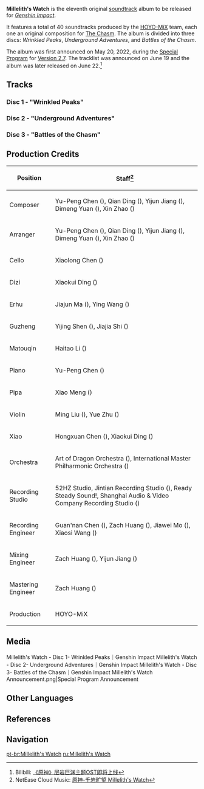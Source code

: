 <!--{{SoundtrackTabs}}-->
{{Album Infobox
|image       = Millelith's Watch.png
|type        = Original Game Soundtracks
|releaseDate = 2022-06-22
|length      = 1 hr 41 min - 40 tracks
|spotify     = 26mat5fAFSQnto8pFSQHbb
|youtube     = OLAK5uy_loYBVH1xYzGQWk4OcbLxEjKhy4czc97R4
|previous    = [[Islands of the Lost and Forgotten]]
|next        = [[The Shimmering Voyage Vol. 2]]
}}
'''Millelith's Watch''' is the eleventh original [[soundtrack]] album to be released for ''[[Genshin Impact]]''.

It features a total of 40 soundtracks produced by the [[HOYO-MiX]] team, each one an original composition for [[The Chasm]]. The album is divided into three discs: ''Wrinkled Peaks'', ''Underground Adventures'', and ''Battles of the Chasm''.

The album was first announced on May 20, 2022, during the [[Special Program]] for [[Version 2.7]]. The tracklist was announced on June 19 and the album was later released on June 22.<ref>Bilibili: [https://t.bilibili.com/673334173613686792?spm_id_from=333.999.0.0 《原神》层岩巨渊主题OST即将上线]</ref>

==Tracks==
===Disc 1 - "Wrinkled Peaks"===
{{Soundtracks by Category Table|Millelith's Watch Disc 1 Soundtracks|hidealbum=1}}

===Disc 2 - "Underground Adventures"===
{{Soundtracks by Category Table|Millelith's Watch Disc 2 Soundtracks|hidealbum=1|noplayer=1}}

===Disc 3 - "Battles of the Chasm"===
{{Soundtracks by Category Table|Millelith's Watch Disc 3 Soundtracks|hidealbum=1|noplayer=1}}

==Production Credits==
{| class="wikitable" style="text-align:left; height:0.5em"
! Position
! Staff<ref>NetEase Cloud Music: [https://music.163.com/#/album?id=146627102 原神-千岩旷望 Millelith's Watch]</ref>
|-
! Composer
| Yu-Peng Chen ({{Lang|zh=陈致逸|mini=1}}), Qian Ding ({{Lang|zh=丁谦|mini=1}}), Yijun Jiang ({{Lang|zh=姜以君|mini=1}}), Dimeng Yuan ({{Lang|zh=苑迪萌|mini=1}}), Xin Zhao ({{Lang|zh=赵鑫|mini=1}})
|-
! Arranger
| Yu-Peng Chen ({{Lang|zh=陈致逸|mini=1}}), Qian Ding ({{Lang|zh=丁谦|mini=1}}), Yijun Jiang ({{Lang|zh=姜以君|mini=1}}), Dimeng Yuan ({{Lang|zh=苑迪萌|mini=1}}), Xin Zhao ({{Lang|zh=赵鑫|mini=1}})
|-
! Cello
| Xiaolong Chen ({{Lang|zh=陈小龙|mini=1}})
|-
! Dizi
| Xiaokui Ding ({{Lang|zh=丁晓逵|mini=1}})
|-
! Erhu
| Jiajun Ma ({{Lang|zh=马稼骏|mini=1}}), Ying Wang ({{Lang|zh=王颖|mini=1}})
|-
! Guzheng
| Yijing Shen ({{Lang|zh=申依靖|mini=1}}), Jiajia Shi ({{Lang|zh=施佳加|mini=1}})
|-
! Matouqin
| Haitao Li ({{Lang|zh=李海涛|mini=1}})
|-
! Piano
| Yu-Peng Chen ({{Lang|zh=陈致逸|mini=1}})
|-
! Pipa
| Xiao Meng ({{Lang|zh=孟霄|mini=1}})
|-
! Violin
| Ming Liu ({{Lang|zh=柳鸣|mini=1}}), Yue Zhu ({{Lang|zh=朱玥|mini=1}})
|-
! Xiao
| Hongxuan Chen ({{Lang|zh=陈泓璇|mini=1}}), Xiaokui Ding ({{Lang|zh=丁晓逵|mini=1}})
|-
! Orchestra
| Art of Dragon Orchestra ({{Lang|zh=龙之艺交响乐团|mini=1}}), International Master Philharmonic Orchestra ({{Lang|zh=国际首席爱乐乐团|mini=1}})
|-
! Recording Studio
| 52HZ Studio, Jintian Recording Studio ({{Lang|zh=金田录音棚|mini=1}}), Ready Steady Sound!, Shanghai Audio & Video Company Recording Studio ({{Lang|zh=上海音像公司录音棚|mini=1}})
|-
! Recording Engineer
| Guan'nan Chen ({{Lang|zh=陈冠男|mini=1}}), Zach Huang ({{Lang|zh=黄巍|mini=1}}), Jiawei Mo ({{Lang|zh=莫家伟|mini=1}}), Xiaosi Wang ({{Lang|zh=王小四|mini=1}})
|-
! Mixing Engineer
| Zach Huang ({{Lang|zh=黄巍|mini=1}}), Yijun Jiang ({{Lang|zh=姜以君|mini=1}})
|-
! Mastering Engineer
| Zach Huang ({{Lang|zh=黄巍|mini=1}})
|-
! Production
| HOYO-MiX
|}

==Media==
<gallery hideaddbutton="true" captionalign="center">
Millelith's Watch - Disc 1- Wrinkled Peaks｜Genshin Impact
Millelith's Watch - Disc 2- Underground Adventures｜Genshin Impact
Millelith's Watch - Disc 3- Battles of the Chasm｜Genshin Impact
Millelith's Watch Announcement.png|Special Program Announcement
</gallery>

==Other Languages==
{{Other Languages
|en      = Millelith's Watch
|zhs     = 千岩旷望
|zhs_rm  = Qiānyán Kuàngwàng
|zht     = 千岩曠望
|zht_rm  = Qiānyán Kuàngwàng
|zh_tl   = Millelith's Lookout
|ja      = 千岩の眺望
|ja_rm   = Sengan no Choubou{{Assumed}}
|ja_tl   = Millelith's Lookout
|ko      = 천암을 바라보며
|ko_rm   = Cheon'am-eul Barabomyeo
|ko_tl   = Watching Millelith
|es      = Vistas de la Geoarmada<ref>Genshin Impact Official Website (Spanish): [https://genshin.hoyoverse.com/m/es/news/detail/21673 Millelith's Watch]</ref>
|es_tl   = Geonavy's Watch
}}

==References==
{{Reflist}}

==Navigation==
{{Lore Navbox}}
[[pt-br:Millelith's Watch]]
[[ru:Millelith's Watch]]